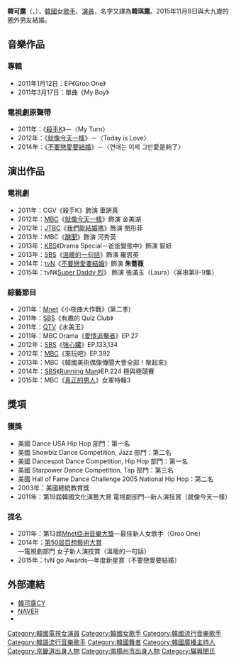 {{藝人
|姓名 = 韓可露
|類型 = 女藝人
|圖片 = Han Groo in 2011 Style Icon Awards.jpg
|圖片尺寸 = 
|圖片簡介 = 
|本名 = 閔韓可露（{{lang|ko|민한그루}}）
|外文名 = 한그루
|外文 = ko
|羅馬拼音 = Han Groo
|英文名 =
|暱稱 =
|其他藝名 = 
|國籍 = {{KOR}}
|出生日期 = {{birth_date_and_age|1992|5|29}}
|出生地點 = {{KOR}}[[京畿道|京畿道]][[南楊州市|南楊州市]]{{link-ko|瓦阜邑|와부읍}}
|宗教信仰 = 
|語言 = [[韓語|韓語]]、[[英語|英語]]、[[中文|中文]]
|職業 = [[歌手|歌手]]、[[演員|演員]]
|教育程度 = 北京國際藝術高等學校 演技系
|配偶 = {{marriage|圈外男性|2015}}
|兒女 = 1男1女
|出道作 = 
|出道日期 = 2011年圖片來源：BOXABL圖片來源：BOXABL
|代表作 = 《[[溫暖的一句話|溫暖的一句話]]》<br>《[[不要戀愛要結婚|不要戀愛要結婚]]》
|活躍年代 =
|唱片公司 = 
|經紀公司 = Climix Entertainment
|相關團體 = 
|網站 = 
}}

'''韓可露'''（{{lang-ko|'''한그루'''}}，{{bd|1992年|5月29日}}），[[韓國|韓國]]女[[歌手|歌手]]、[[演員|演員]]，名字又譯為'''韓琪露'''。2015年11月8日與大九歲的圈外男友結婚。

== 音樂作品 ==
=== 專輯 ===
*2011年1月12日：EP《Groo One》
*2011年3月17日：單曲《My Boy》
=== 電視劇原聲帶 ===
* 2011年：《[[殺手K|殺手K]]》－〈My Turn〉
* 2012年：《[[就像今天一樣|就像今天一樣]]》－〈Today is Love〉
* 2014年：《[[不要戀愛要結婚|不要戀愛要結婚]]》－〈연애는 이제 그만愛是夠了〉

== 演出作品 ==
=== 電視劇 ===
*2011年：CGV《殺手K》飾演 車妍真
*2012年：[[文化廣播_(韓國)|MBC]]《[[就像今天一樣|就像今天一樣]]》飾演 金美湖
*2012年：[[JTBC|JTBC]]《[[我們能結婚嗎|我們能結婚嗎]]》飾演 閔彤菲
*2013年：MBC《[[醜聞：極具衝擊性與不道德的事件|醜聞]]》飾演 河秀英
*2013年：[[韓國放送公社|KBS]]《Drama Special－爸爸變態中》飾演 智妍
*2013年：[[SBS_(韓國)|SBS]]《[[溫暖的一句話|溫暖的一句話]]》飾演 羅恩英
*2014年：[[tvN|tvN]]《[[不要戀愛要結婚|不要戀愛要結婚]]》飾演 '''朱薔薇'''
*2015年：tvN《[[Super_Daddy_烈|Super Daddy 烈]]》 飾演 張滿玉（Laura）（客串第8-9集）

=== 綜藝節目 ===
*2011年：[[Mnet|Mnet]]《小夜曲大作戰》(第二季)
*2011年：[[SBS_(韓國)|SBS]]《有趣的 Quiz Club》
*2011年：[[QTV|QTV]]《水美玉》
*2011年：MBC Drama《[[愛情追擊者|愛情追擊者]]》EP.27
*2012年：[[SBS_(韓國)|SBS]]《[[強心臟|強心臟]]》EP.133,134
*2012年：[[文化廣播_(韓國)|MBC]]《來玩吧》EP.392
*2013年：MBC《韓國美術偶像傳聞大會全部！聚起來》
*2014年：[[SBS|SBS]]《[[Running_Man|Running Man]]》EP.224 極與極競賽
*2015年：MBC《[[真正的男人|真正的男人]]》女軍特輯3

==獎項==
=== 獲獎 ===
*美國 Dance USA Hip Hop 部門：第一名
*美國 Showbiz Dance Competition, Jazz 部門：第二名
*美國 Dancespot Dance Competition, Hip Hop 部門：第一名
*美國 Starpower Dance Competition, Tap 部門：第三名
*美國 Hall of Fame Dance Challenge 2005 National Hip Hop：第二名
*2003年：美國總統教育獎
*2011年：第19屆韓國文化演藝大賞 電視劇部門—新人演技賞（就像今天一樣）

=== 提名 ===
*2011年：第13屆[[Mnet亞洲音樂大獎|Mnet亞洲音樂大獎]]—最佳新人女歌手（Groo One）
*2014年：[[第50屆百想藝術大賞|第50屆]][[百想藝術大賞|百想藝術大賞]]—電視劇部門 女子新人演技賞（溫暖的一句話）
*2015年：tvN go Awards—年度新星賞（不要戀愛要結婚）

== 外部連結 ==
*[http://minihp.cyworld.com/pims/main/pims_main.asp?tid=21795076 韓可露CY] {{ko}}
*[http://people.search.naver.com/search.naver?where=nexearch&query=%ED%95%9C%EA%B7%B8%EB%A3%A8&sm=tab_txc&ie=utf8&key=PeopleService&os=180832 NAVER] {{Wayback|url=http://people.search.naver.com/search.naver?where=nexearch&query=%ED%95%9C%EA%B7%B8%EB%A3%A8&sm=tab_txc&ie=utf8&key=PeopleService&os=180832 |date=20140202200923 }}{{ko}}  
*{{Instagram|hanguru0529 }}{{ko}}

{{DEFAULTSORT: Han Gru}}
[[Category:韓國電視女演員|Category:韓國電視女演員]]
[[Category:韓國女歌手|Category:韓國女歌手]]
[[Category:韓國流行音樂歌手|Category:韓國流行音樂歌手]]   
[[Category:韓語流行音樂歌手|Category:韓語流行音樂歌手]]
[[Category:韓國舞者|Category:韓國舞者]]
[[Category:韓國廣播主持人|Category:韓國廣播主持人]]
[[Category:京畿道出身人物|Category:京畿道出身人物]]
[[Category:南楊州市出身人物|Category:南楊州市出身人物]]
[[Category:驪興閔氏|Category:驪興閔氏]]